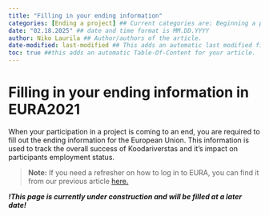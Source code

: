 ```yaml
---
title: "Filling in your ending information"
categories: [Ending a project] ## Current categories are: Beginning a project, During a project, Ending a project, General (Categories are case sensitive)
date: "02.18.2025" ## date and time format is MM.DD.YYYY
author: Niko Laurila ## Author/authors of the article. 
date-modified: last-modified ## This adds an automatic last modified field to the article, last-modified function will automatically add the correct date when a modification is made to the article.
toc: true ##this adds an automatic Table-Of-Content for your article.
---
```


# Filling in your ending information in EURA2021

When your participation in a project is coming to an end, you are required to fill out the ending information for the European Union. This information is used to track the overall success of Koodariverstas and it's impact on participants employment status.

> **Note:** If you need a refresher on how to log in to EURA, you can find it from our previous article [here.](https://xamkfi.github.io/Koodariverstas-wikiplatform/articles/Beginning-a-project/starting-information.html)

***!This page is currently under construction and will be filled at a later date!***